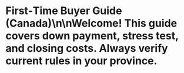 # First‑Time Buyer Guide (Canada)\n\nWelcome! This guide covers down payment, stress test, and closing costs. Always verify current rules in your province.

